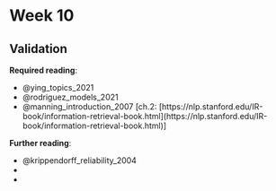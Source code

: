 # Week 10

## Validation

**Required reading**:

- @ying_topics_2021
- @rodriguez_models_2021
- @manning_introduction_2007 [ch.2: [https://nlp.stanford.edu/IR-book/information-retrieval-book.html](https://nlp.stanford.edu/IR-book/information-retrieval-book.html)]

**Further reading**:

- @krippendorff_reliability_2004
- 
- 